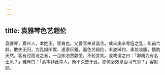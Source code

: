 ```yaml
---
---
---
```

title: 袁雅琴色艺超伦
---



袁雅琴，嘉兴人，本姓王，宦裔也。父曾官奉贤县丞。咸丰庚辛粤寇之乱，年甫六龄，散失无归，为乳媪所鬻，遂隶乐籍。而色艺超伦，丰姿绰约，素妆淡服，情韵天然。客有过而访之者，一见即泊然静坐，不轻言笑。或戏谓之曰：「卿胡为有名士风？」雅琴曰：「余本非此中人，断不久恋于此，亦何必效章台习气耶？」客默然。